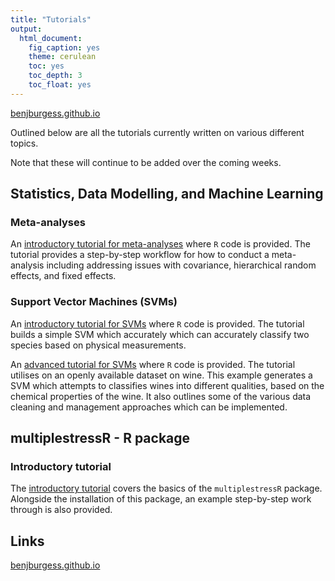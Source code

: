 ```yaml
---
title: "Tutorials"
output:
  html_document:
    fig_caption: yes
    theme: cerulean
    toc: yes
    toc_depth: 3
    toc_float: yes
---
```


[benjburgess.github.io](https://benjburgess.github.io/)

Outlined below are all the tutorials currently written on various different topics.

Note that these will continue to be added over the coming weeks.

## Statistics, Data Modelling, and Machine Learning

### Meta-analyses
An [introductory tutorial for meta-analyses](https://benjburgess.github.io/i/metaanalysis_introductory) where `R` code is provided. The tutorial provides a step-by-step workflow for how to conduct a meta-analysis including addressing issues with covariance, hierarchical random effects, and fixed effects.


### Support Vector Machines (SVMs)

An [introductory tutorial for SVMs](https://benjburgess.github.io/i/SVM_linear) where `R` code is provided. The tutorial builds a simple SVM which accurately which can accurately classify two species based on physical measurements.

An [advanced tutorial for SVMs](https://benjburgess.github.io/i/SVM_radial) where `R` code is provided. The tutorial utilises on an openly available dataset on wine. This example generates a SVM which attempts to classifies wines into different qualities, based on the chemical properties of the wine. It also outlines some of the various data cleaning and management approaches which can be implemented.


## multiplestressR - R package

### Introductory tutorial

The [introductory tutorial](https://benjburgess.github.io/i/multiplestressR1) covers the basics of the `multiplestressR` package. Alongside the installation of this package, an example step-by-step work through is also provided. 



## Links

[benjburgess.github.io](https://benjburgess.github.io/)